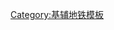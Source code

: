 {{Navbox
|name  =基辅地铁
|title = [[基辅地铁‎]]（[[基辅地铁车站列表|车站列表]]）
|image =
|above =
|abovestyle = 
|listclass = hlist
|group1 = 营运中
|list1 = 
*{{KIEVMETRO-line1}}
*{{KIEVMETRO-line2}}
*{{KIEVMETRO-line3}}
|group2 =在建或规划中
|list2 = 
*{{KIEVMETRO-line4}}
*<span style="background-color:#{{kievmetro color|5}};color:white;">&nbsp;5&nbsp;</span>{{link-uk|左岸线 (基辅地铁)|Лівобережна лінія|左岸线}}<small>（规划中）</small>
}}
<noinclude>
[[Category:基辅地铁模板]]
</noinclude>